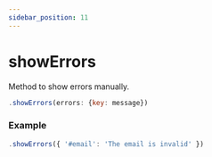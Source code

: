 ```yaml
---
sidebar_position: 11
---
```


# showErrors

Method to show errors manually.

```js
.showErrors(errors: {key: message})
```

### Example

```js
.showErrors({ '#email': 'The email is invalid' })
```
